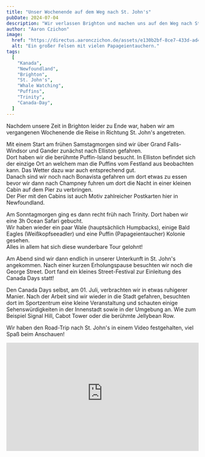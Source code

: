 ```yaml
---
title: "Unser Wochenende auf dem Weg nach St. John's"
pubDate: 2024-07-04
description: "Wir verlassen Brighton und machen uns auf den Weg nach St. John's. Auf dem Weg dorthin haben wir noch einige Stopps eingelegt."
author: "Aaron Czichon"
image:
  href: "https://directus.aaronczichon.de/assets/e130b2bf-8ce7-433d-ad4d-2f578fc1f07b.jpeg?quality=70&width=1600"
  alt: "Ein großer Felsen mit vielen Papageientauchern."
tags:
  [
    "Kanada",
    "Newfoundland",
    "Brighton",
    "St. John's",
    "Whale Watching",
    "Puffins",
    "Trinity",
    "Canada-Day",
  ]
---
```



Nachdem unsere Zeit in Brighton leider zu Ende war, haben wir am vergangenen Wochenende die Reise in Richtung St. John's angetreten.

Mit einem Start am frühen Samstagmorgen sind wir über Grand Falls-Windsor und Gander zunächst nach Elliston gefahren.  
Dort haben wir die berühmte Puffin-Island besucht. In Elliston befindet sich der einzige Ort an welchem man die Puffins vom Festland aus beobachten kann. Das Wetter dazu war auch entsprechend gut.  
Danach sind wir noch nach Bonavista gefahren um dort etwas zu essen bevor wir dann nach Champney fuhren um dort die Nacht in einer kleinen Cabin auf dem Pier zu verbringen.  
Der Pier mit den Cabins ist auch Motiv zahlreicher Postkarten hier in Newfoundland.

Am Sonntagmorgen ging es dann recht früh nach Trinity. Dort haben wir eine 3h Ocean Safari gebucht.  
Wir haben wieder ein paar Wale (hauptsächlich Humpbacks), einige Bald Eagles (Weißkopfseeadler) und eine Puffin (Papageientaucher) Kolonie gesehen.  
Alles in allem hat sich diese wunderbare Tour gelohnt!

<DirectusGallery folderName="25 Road to St. John's" />

Am Abend sind wir dann endlich in unserer Unterkunft in St. John's angekommen. Nach einer kurzen Erholungspause besuchten wir noch die George Street. Dort fand ein kleines Street-Festival zur Einleitung des Canada Days statt!

Den Canada Days selbst, am 01. Juli, verbrachten wir in etwas ruhigerer Manier. Nach der Arbeit sind wir wieder in die Stadt gefahren, besuchten dort im Sportzentrum eine kleine Veranstaltung und schauten einige Sehenswürdigkeiten in der Innenstadt sowie in der Umgebung an. Wie zum Beispiel Signal Hill, Cabot Tower oder die berühmte Jellybean Row.

Wir haben den Road-Trip nach St. John's in einem Video festgehalten, viel Spaß beim Anschauen!

<div style="position: relative; padding-top: 56.25%;">
  <iframe
    src="https://customer-rnx58v5rm01lsk0m.cloudflarestream.com/f22d5259361a077f16ceea24d87963a8/iframe?poster=https%3A%2F%2Fcustomer-rnx58v5rm01lsk0m.cloudflarestream.com%2Ff22d5259361a077f16ceea24d87963a8%2Fthumbnails%2Fthumbnail.jpg%3Ftime%3D%26height%3D600"
    loading="lazy"
    style="border: none; position: absolute; top: 0; left: 0; height: 100%; width: 100%;"
    allow="accelerometer; gyroscope; autoplay; encrypted-media; picture-in-picture;"
    allowfullscreen="true"
  ></iframe>
</div>
